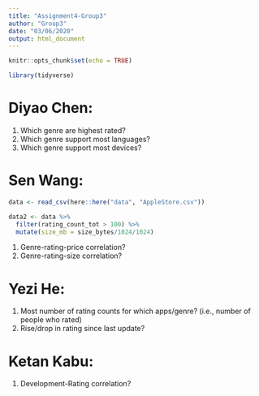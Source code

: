 ```yaml
---
title: "Assignment4-Group3"
author: "Group3"
date: "03/06/2020"
output: html_document
---
```


```r
knitr::opts_chunk$set(echo = TRUE)
```

```r
library(tidyverse)
```


# Diyao Chen: 
1. Which genre are highest rated?
2. Which genre support most languages?
3. Which genre support most devices?

# Sen Wang: 

```r
data <- read_csv(here::here("data", "AppleStore.csv"))
```

```r
data2 <- data %>%
  filter(rating_count_tot > 100) %>%
  mutate(size_mb = size_bytes/1024/1024)
```

1. Genre-rating-price correlation?
2. Genre-rating-size correlation?

# Yezi He:
1. Most number of rating counts for which apps/genre? (i.e., number of people who rated)
2. Rise/drop in rating since last update?

# Ketan Kabu:
1. Development-Rating correlation?